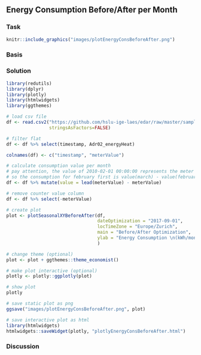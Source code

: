 ## Energy Consumption Before/After per Month
### Task
```r
knitr::include_graphics("images/plotEnergyConsBeforeAfter.png")
```

### Basis

### Solution
```r
library(redutils)
library(dplyr)
library(plotly)
library(htmlwidgets)
library(ggthemes)

# load csv file
df <- read.csv2("https://github.com/hslu-ige-laes/edar/raw/master/sampleData/flatHeatAndHotWater.csv",
                stringsAsFactors=FALSE)

# filter flat
df <- df %>% select(timestamp, Adr02_energyHeat)

colnames(df) <- c("timestamp", "meterValue")

# calculate consumption value per month
# pay attention, the value of 2010-02-01 00:00:00 represents the meter reading on february first,
# so the consumption for february first is value(march) - value(february)!
df <- df %>% mutate(value = lead(meterValue) - meterValue)

# remove counter value column
df <- df %>% select(-meterValue)

# create plot
plot <- plotSeasonalXYBeforeAfter(df,
                                  dateOptimization = "2017-09-01",
                                  locTimeZone = "Europe/Zurich",
                                  main = "Before/After Optimization",
                                  ylab = "Energy Consumption \n(kWh/month)"
                                  )

# change theme (optional)
plot <- plot + ggthemes::theme_economist()

# make plot interactive (optional)
plotly <- plotly::ggplotly(plot)

# show plot
plotly
```

```r
# save static plot as png
ggsave("images/plotEnergyConsBeforeAfter.png", plot)
```

```r
# save interactive plot as html
library(htmlwidgets)
htmlwidgets::saveWidget(plotly, "plotlyEnergyConsBeforeAfter.html")
```

### Discussion




